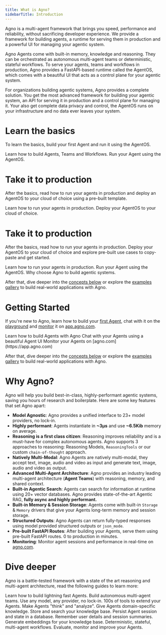 ```yaml
---
title: What is Agno?
sidebarTitle: Introduction
---
```


Agno is a multi-agent framework that brings you speed, performance and reliability, without sacrificing developer experience. We provide a framework for building agents, a runtime for serving them in production and a powerful UI for managing your agentic system.

Agno Agents come with built-in memory, knowledge and reasoning. They can be orchestrated as autonomous multi-agent teams or deterministic, stateful workflows. To serve your agents, teams and workflows in production, Agno provides a FastAPI-based runtime called the AgentOS, which comes with a beautiful UI that acts as a control plane for your agentic system.

For organizations building agentic systems, Agno provides a complete solution. You get the most advanced framework for building your agentic system, an API for serving it in production and a control plane for managing it. Your also get complete data privacy and control, the AgentOS runs on your infrastructure and no data ever leaves your system.

# Learn the basics

To learn the basics, build your first Agent and run it using the AgentOS.

<CardGroup cols={2}>
  <Card
    title="Build your first Agent"
    icon="user-astronaut"
    iconType="duotone"
    href="/introduction/agents"
  >
    Learn how to build Agents, Teams and Workflows.
  </Card>
  <Card
    title="Run using the AgentOS"
    icon="rocket-launch"
    iconType="duotone"
    href="introduction/playground"
  >
    Run your Agent using the AgentOS.
  </Card>
</CardGroup>

# Take it to production

After the basics, read how to run your agents in production and deploy an AgentOS to your cloud of choice using a pre-built template.

<CardGroup cols={2}>
  <Card
    title="Running in production"
    icon="user-astronaut"
    iconType="duotone"
    href="/introduction/agents"
  >
    Learn how to run your agents in production.
  </Card>
  <Card
    title="Deploy your AgentOS"
    icon="rocket-launch"
    iconType="duotone"
    href="introduction/playground"
  >
    Deploy your AgentOS to your cloud of choice.
  </Card>
</CardGroup>

# Take it to production

After the basics, read how to run your agents in production. Deploy your AgentOS to your cloud of choice and explore pre-built use cases to copy-paste and get started.

<CardGroup cols={3}>
  <Card
    title="Running in production"
    icon="user-astronaut"
    iconType="duotone"
    href="/introduction/agents"
  >
    Learn how to run your agents in production.
  </Card>
  <Card
    title="Run using the AgentOS"
    icon="rocket-launch"
    iconType="duotone"
    href="introduction/playground"
  >
    Run your Agent using the AgentOS.
  </Card>
  <Card
    title="Why Agno?"
    icon="brain-circuit"
    iconType="duotone"
    href="introduction/why-agno"
  >
    Why choose Agno to build agentic systems.
  </Card>
</CardGroup>

After that, dive deeper into the [concepts below](/introduction#dive-deeper) or explore the [examples gallery](/examples) to build real-world applications with Agno.

# Getting Started

If you're new to Agno, learn how to build your [first Agent](/introduction/agents), chat with it on the [playground](/introduction/playground) and [monitor](/introduction/monitoring) it on [app.agno.com](https://app.agno.com).

<CardGroup cols={3}>
  <Card
    title="Your first Agents"
    icon="user-astronaut"
    iconType="duotone"
    href="/introduction/agents"
  >
    Learn how to build Agents with Agno
  </Card>
  <Card
    title="Agent Playground"
    icon="comment-dots"
    iconType="duotone"
    href="introduction/playground"
  >
    Chat with your Agents using a beautiful Agent UI
  </Card>
  <Card
    title="Agent Monitoring"
    icon="rocket-launch"
    iconType="duotone"
    href="introduction/monitoring"
  >
    Monitor your Agents on [agno.com](https://app.agno.com)
  </Card>
</CardGroup>

After that, dive deeper into the [concepts below](/introduction#dive-deeper) or explore the [examples gallery](/examples) to build real-world applications with Agno.

# Why Agno?

Agno will help you build best-in-class, highly-performant agentic systems, saving you hours of research and boilerplate. Here are some key features that set Agno apart:

- **Model Agnostic**: Agno provides a unified interface to 23+ model providers, no lock-in.
- **Highly performant**: Agents instantiate in **~3μs** and use **~6.5Kib** memory on average.
- **Reasoning is a first class citizen**: Reasoning improves reliability and is a must-have for complex autonomous agents. Agno supports 3 approaches to reasoning: Reasoning Models, `ReasoningTools` or our custom `chain-of-thought` approach.
- **Natively Multi-Modal**: Agno Agents are natively multi-modal, they accept text, image, audio and video as input and generate text, image, audio and video as output.
- **Advanced Multi-Agent Architecture**: Agno provides an industry leading multi-agent architecture (**Agent Teams**) with reasoning, memory, and shared context.
- **Built-in Agentic Search**: Agents can search for information at runtime using 20+ vector databases. Agno provides state-of-the-art Agentic RAG, **fully async and highly performant.**
- **Built-in Memory & Session Storage**: Agents come with built-in `Storage` & `Memory` drivers that give your Agents long-term memory and session storage.
- **Structured Outputs**: Agno Agents can return fully-typed responses using model provided structured outputs or `json_mode`.
- **Pre-built FastAPI Routes**: After building your Agents, serve them using pre-built FastAPI routes. 0 to production in minutes.
- **Monitoring**: Monitor agent sessions and performance in real-time on [agno.com](https://app.agno.com).

# Dive deeper

Agno is a battle-tested framework with a state of the art reasoning and multi-agent architecture, read the following guides to learn more:

<CardGroup cols={3}>
  <Card title="Agents" icon="user-astronaut" iconType="duotone" href="/agents">
    Learn how to build lightning fast Agents.
  </Card>
  <Card title="Teams" icon="microchip" iconType="duotone" href="/teams">
    Build autonomous multi-agent teams.
  </Card>
  <Card title="Models" icon="cube" iconType="duotone" href="/models">
    Use any model, any provider, no lock-in.
  </Card>
  <Card
    title="Tools"
    icon="screwdriver-wrench"
    iconType="duotone"
    href="/tools"
  >
    100s of tools to extend your Agents.
  </Card>
  <Card
    title="Reasoning"
    icon="brain-circuit"
    iconType="duotone"
    href="/reasoning"
  >
    Make Agents "think" and "analyze".
  </Card>
  <Card title="Knowledge" icon="server" iconType="duotone" href="/knowledge">
    Give Agents domain-specific knowledge.
  </Card>
  <Card
    title="Vector Databases"
    icon="spider-web"
    iconType="duotone"
    href="/vectordb"
  >
    Store and search your knowledge base.
  </Card>
  <Card title="Storage" icon="database" iconType="duotone" href="/storage">
    Persist Agent session and state in a database.
  </Card>
  <Card
    title="Memory"
    icon="lightbulb"
    iconType="duotone"
    href="/agents/memory"
  >
    Remember user details and session summaries.
  </Card>
  <Card
    title="Embeddings"
    icon="network-wired"
    iconType="duotone"
    href="/embedder"
  >
    Generate embeddings for your knowledge base.
  </Card>
  <Card
    title="Workflows"
    icon="diagram-project"
    iconType="duotone"
    href="/workflows"
  >
    Deterministic, stateful, multi-agent workflows.
  </Card>
  <Card title="Evals" icon="shield" iconType="duotone" href="/evals">
    Evaluate, monitor and improve your Agents.
  </Card>
</CardGroup>
